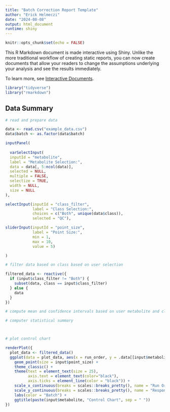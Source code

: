 ```yaml
---
title: "Batch Correction Report Template"
author: "Erick Helmeczi"
date: "2024-08-08"
output: html_document
runtime: shiny
---
```


```r
knitr::opts_chunk$set(echo = FALSE)
```

This R Markdown document is made interactive using Shiny. Unlike the more traditional workflow of creating static reports, you can now create documents that allow your readers to change the assumptions underlying your analysis and see the results immediately. 

To learn more, see [Interactive Documents](http://rmarkdown.rstudio.com/authoring_shiny.html).


```r
library("tidyverse")
library("rmarkdown")
```

## Data Summary

```r

# read and prepare data

data <- read.csv("example_data.csv")
data$batch <- as.factor(data$batch)
```

```r
inputPanel(
  
  varSelectInput(
  inputId = "metabolite",
  label = "Metabolite Selection:",
  data = data[, 5:ncol(data)],
  selected = NULL,
  multiple = FALSE,
  selectize = TRUE,
  width = NULL,
  size = NULL
),

selectInput(inputId = "class_filter", 
            label = "Class Selection:", 
            choices = c("Both", unique(data$class)), 
            selected = "QC"),

sliderInput(inputId = "point_size", 
            label = "Point Size:",
            min = 1, 
            max = 10,
            value = 5)

)

# filter data based on class based on user selection

filtered_data <- reactive({
  if (input$class_filter != "Both") {
    subset(data, class == input$class_filter)
  } else {
    data
  }
})

# compute mean and confidence intervals based on user metabolite and class selection

# computer statistical summary



# plot control chart

renderPlot({
  plot_data <- filtered_data()
  ggplot(data = plot_data, aes(x = run_order, y = .data[[input$metabolite]], color = batch)) +
    geom_point(size = input$point_size) +
    theme_classic() +
    theme(text = element_text(size = 25),
          axis.text = element_text(color="black"),
          axis.ticks = element_line(color = "black")) +
    scale_x_continuous(breaks = scales::breaks_pretty(), name = "Run Order") +
    scale_y_continuous(breaks = scales::breaks_pretty(), name = "Response") +
    labs(color = "Batch") +
    ggtitle(paste(input$metabolite, "Control Chart", sep = " "))
})
```

